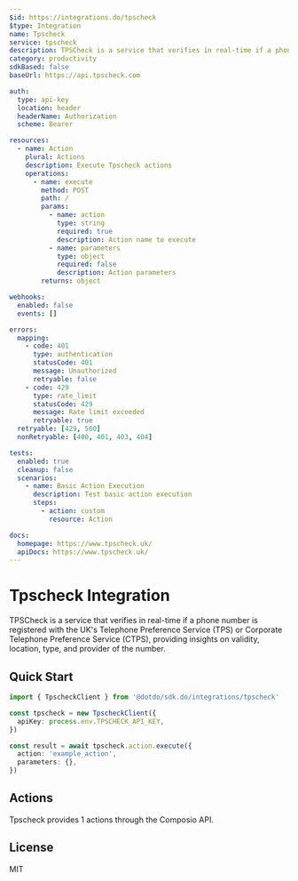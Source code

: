 ```yaml
---
$id: https://integrations.do/tpscheck
$type: Integration
name: Tpscheck
service: tpscheck
description: TPSCheck is a service that verifies in real-time if a phone number is registered with the UK's Telephone Preference Service (TPS) or Corporate Telephone Preference Service (CTPS), providing insights on validity, location, type, and provider of the number.
category: productivity
sdkBased: false
baseUrl: https://api.tpscheck.com

auth:
  type: api-key
  location: header
  headerName: Authorization
  scheme: Bearer

resources:
  - name: Action
    plural: Actions
    description: Execute Tpscheck actions
    operations:
      - name: execute
        method: POST
        path: /
        params:
          - name: action
            type: string
            required: true
            description: Action name to execute
          - name: parameters
            type: object
            required: false
            description: Action parameters
        returns: object

webhooks:
  enabled: false
  events: []

errors:
  mapping:
    - code: 401
      type: authentication
      statusCode: 401
      message: Unauthorized
      retryable: false
    - code: 429
      type: rate_limit
      statusCode: 429
      message: Rate limit exceeded
      retryable: true
  retryable: [429, 500]
  nonRetryable: [400, 401, 403, 404]

tests:
  enabled: true
  cleanup: false
  scenarios:
    - name: Basic Action Execution
      description: Test basic action execution
      steps:
        - action: custom
          resource: Action

docs:
  homepage: https://www.tpscheck.uk/
  apiDocs: https://www.tpscheck.uk/
---
```


# Tpscheck Integration

TPSCheck is a service that verifies in real-time if a phone number is registered with the UK's Telephone Preference Service (TPS) or Corporate Telephone Preference Service (CTPS), providing insights on validity, location, type, and provider of the number.

## Quick Start

```typescript
import { TpscheckClient } from '@dotdo/sdk.do/integrations/tpscheck'

const tpscheck = new TpscheckClient({
  apiKey: process.env.TPSCHECK_API_KEY,
})

const result = await tpscheck.action.execute({
  action: 'example_action',
  parameters: {},
})
```

## Actions

Tpscheck provides 1 actions through the Composio API.

## License

MIT

